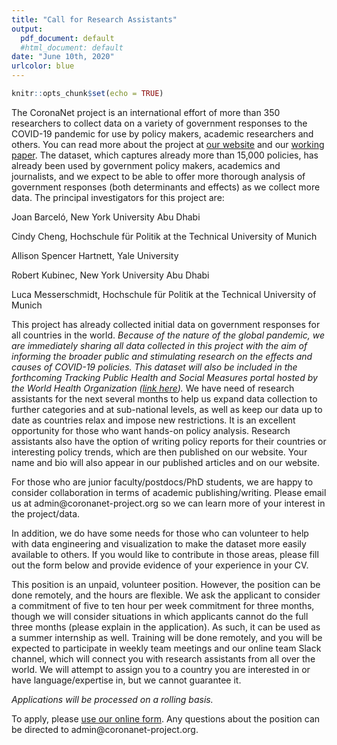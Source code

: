 ```yaml
---
title: "Call for Research Assistants"
output:
  pdf_document: default
  #html_document: default
date: "June 10th, 2020"
urlcolor: blue
---
```


```r
knitr::opts_chunk$set(echo = TRUE)
```


The CoronaNet project is an international effort of more than 350 researchers to collect data on a variety of government responses to the COVID-19 pandemic for use by policy makers, academic researchers and others. You can read more about the project at [our website](http://www.coronanet-project.org) and our [working paper](https://osf.io/preprints/socarxiv/dkvxy/). The dataset, which captures already more than 15,000 policies, has already been used by government policy makers, academics and journalists, and we expect to be able to offer more thorough analysis of government responses (both determinants and effects) as we collect more data. The principal investigators for this project are:

Joan Barceló, New York University Abu Dhabi

Cindy Cheng, Hochschule für Politik at the Technical University of Munich

Allison Spencer Hartnett, Yale University

Robert Kubinec, New York University Abu Dhabi

Luca Messerschmidt, Hochschule für Politik at the Technical University of Munich

This project has already collected initial data on government responses for all countries in the world. *Because of the nature of the global pandemic, we are immediately sharing all data collected in this project with the aim of informing the broader public and stimulating research on the effects and causes of COVID-19 policies. This dataset will also be included in the forthcoming Tracking Public Health and Social Measures portal hosted by the World Health Organization ([link here](https://www.who.int/emergencies/diseases/novel-coronavirus-2019/phsm)).* We have need of research assistants for the next several months to help us expand data collection to further categories and at sub-national levels, as well as keep our data up to date as countries relax and impose new restrictions. It is an excellent opportunity for those who want hands-on policy analysis. Research assistants also have the option of writing policy reports for their countries or interesting policy trends, which are then published on our website. Your name and bio will also appear in our published articles and on our website.

For those who are junior faculty/postdocs/PhD students, we are happy to consider collaboration in terms of academic publishing/writing. Please email us at admin@coronanet-project.org so we can learn more of your interest in the project/data.

In addition, we do have some needs for those who can volunteer to help with data engineering and visualization to make the dataset more easily available to others. If you would like to contribute in those areas, please fill out the form below and provide evidence of your experience in your CV.

This position is an unpaid, volunteer position. However, the position can be done remotely, and the hours are flexible. We ask the applicant to consider a commitment of five to ten hour per week commitment for three months, though we will consider situations in which applicants cannot do the full three months (please explain in the application). As such, it can be used as a summer internship as well. Training will be done remotely, and you will be expected to participate in weekly team meetings and our online team Slack channel, which will connect you with research assistants from all over the world. We will attempt to assign you to a country you are interested in or have language/expertise in, but we cannot guarantee it. 

*Applications will be processed on a rolling basis.*

To apply, please [use our online form](https://form.jotform.com/201172569499062). Any questions about the position can be directed to admin@coronanet-project.org.